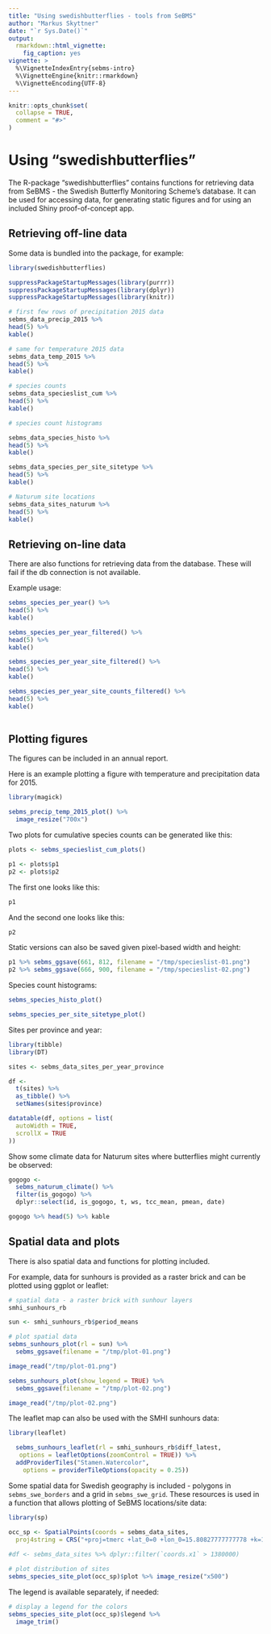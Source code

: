 ```yaml
---
title: "Using swedishbutterflies - tools from SeBMS"
author: "Markus Skyttner"
date: "`r Sys.Date()`"
output: 
  rmarkdown::html_vignette:
    fig_caption: yes
vignette: >
  %\VignetteIndexEntry{sebms-intro}
  %\VignetteEngine{knitr::rmarkdown}
  %\VignetteEncoding{UTF-8}
---
```


```r
knitr::opts_chunk$set(
  collapse = TRUE,
  comment = "#>"
)

```

# Using "swedishbutterflies"

The R-package "swedishbutterflies" contains functions for retrieving data from SeBMS - the Swedish Butterfly Monitoring Scheme's database. It can be used for accessing data, for generating static figures and for using an included Shiny proof-of-concept app.

## Retrieving off-line data

Some data is bundled into the package, for example:

```r

library(swedishbutterflies)

suppressPackageStartupMessages(library(purrr))
suppressPackageStartupMessages(library(dplyr))
suppressPackageStartupMessages(library(knitr))

# first few rows of precipitation 2015 data
sebms_data_precip_2015 %>% 
head(5) %>% 
kable()

# same for temperature 2015 data
sebms_data_temp_2015 %>% 
head(5) %>% 
kable()

# species counts
sebms_data_specieslist_cum %>%
head(5) %>%
kable()

# species count histograms

sebms_data_species_histo %>%
head(5) %>%
kable()

sebms_data_species_per_site_sitetype %>%
head(5) %>%
kable()

# Naturum site locations
sebms_data_sites_naturum %>%
head(5) %>% 
kable()

```

## Retrieving on-line data

There are also functions for retrieving data from the database. These will fail if the db connection is not available. 

Example usage:

```r

sebms_species_per_year() %>% 
head(5) %>% 
kable()

sebms_species_per_year_filtered() %>% 
head(5) %>% 
kable()

sebms_species_per_year_site_filtered() %>% 
head(5) %>% 
kable()

sebms_species_per_year_site_counts_filtered() %>%
head(5) %>% 
kable()
  
```

## Plotting figures

The figures can be included in an annual report.

Here is an example plotting a figure with temperature and precipitation data for 2015.

```r

library(magick)

sebms_precip_temp_2015_plot() %>% 
  image_resize("700x")

```

Two plots for cumulative species counts can be generated like this:

```r
plots <- sebms_specieslist_cum_plots()

p1 <- plots$p1
p2 <- plots$p2
```

The first one looks like this:

```r
p1
```

And the second one looks like this:

```r
p2
```

Static versions can also be saved given pixel-based width and height:

```r

p1 %>% sebms_ggsave(661, 812, filename = "/tmp/specieslist-01.png")
p2 %>% sebms_ggsave(666, 900, filename = "/tmp/specieslist-02.png")

```

Species count histograms:

```r
sebms_species_histo_plot()
```

```r
sebms_species_per_site_sitetype_plot()
```

Sites per province and year:

```r

library(tibble)
library(DT)

sites <- sebms_data_sites_per_year_province

df <- 
  t(sites) %>% 
  as_tibble() %>% 
  setNames(sites$province)

datatable(df, options = list(
  autoWidth = TRUE,
  scrollX = TRUE
))

```

Show some climate data for Naturum sites where butterflies might currently be observed:

```r

gogogo <-
  sebms_naturum_climate() %>%
  filter(is_gogogo) %>%
  dplyr::select(id, is_gogogo, t, ws, tcc_mean, pmean, date)

gogogo %>% head(5) %>% kable

```

## Spatial data and plots

There is also spatial data and functions for plotting included.

For example, data for sunhours is provided as a raster brick and can be plotted using ggplot or leaflet:

```r

# spatial data - a raster brick with sunhour layers
smhi_sunhours_rb

sun <- smhi_sunhours_rb$period_means

# plot spatial data
sebms_sunhours_plot(rl = sun) %>%
  sebms_ggsave(filename = "/tmp/plot-01.png")

image_read("/tmp/plot-01.png")

```

```r
sebms_sunhours_plot(show_legend = TRUE) %>%
  sebms_ggsave(filename = "/tmp/plot-02.png")

image_read("/tmp/plot-02.png")

```


The leaflet map can also be used with the SMHI sunhours data:

```r

library(leaflet)

  sebms_sunhours_leaflet(rl = smhi_sunhours_rb$diff_latest, 
   options = leafletOptions(zoomControl = TRUE)) %>%
  addProviderTiles("Stamen.Watercolor",
    options = providerTileOptions(opacity = 0.25))

```

Some spatial data for Swedish geography is included - polygons in `sebms_swe_borders` and a grid in `sebms_swe_grid`. These resources is used in a function that allows plotting of SeBMS locations/site data:

```r

library(sp)

occ_sp <- SpatialPoints(coords = sebms_data_sites, 
  proj4string = CRS("+proj=tmerc +lat_0=0 +lon_0=15.80827777777778 +k=1 +x_0=1500000 +y_0=0 +ellps=bessel +units=m +no_defs"))
  
#df <- sebms_data_sites %>% dplyr::filter(`coords.x1` > 1380000)

# plot distribution of sites
sebms_species_site_plot(occ_sp)$plot %>% image_resize("x500")

```
The legend is available separately, if needed:

```r

# display a legend for the colors
sebms_species_site_plot(occ_sp)$legend %>%
  image_trim()

```

